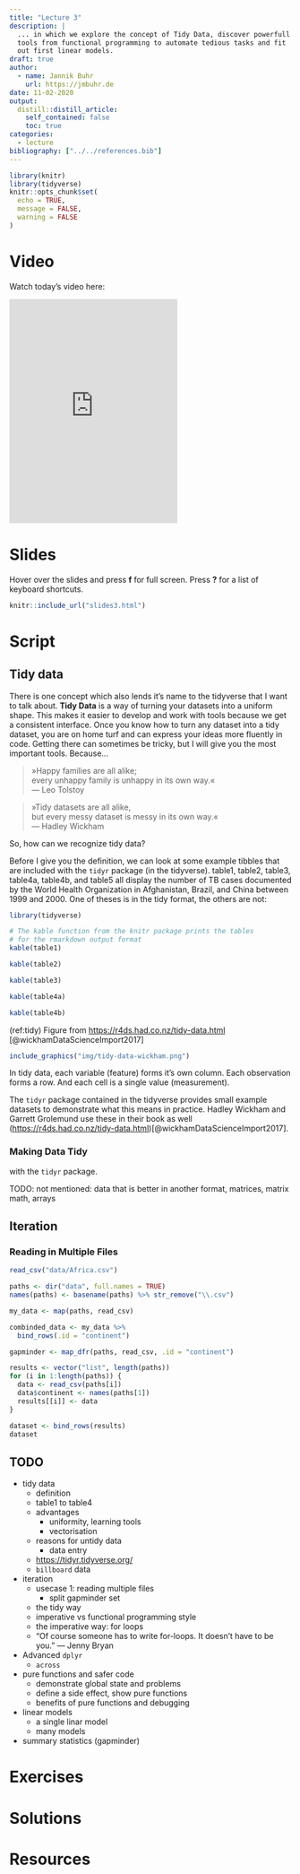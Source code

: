 ```yaml
---
title: "Lecture 3"
description: |
  ... in which we explore the concept of Tidy Data, discover powerfull
  tools from functional programming to automate tedious tasks and fit
  out first linear models.
draft: true
author:
  - name: Jannik Buhr 
    url: https://jmbuhr.de
date: 11-02-2020
output:
  distill::distill_article:
    self_contained: false
    toc: true
categories:
  - lecture
bibliography: ["../../references.bib"]
---
```


```r
library(knitr)
library(tidyverse)
knitr::opts_chunk$set(
  echo = TRUE,
  message = FALSE,
  warning = FALSE
)
```

# Video

Watch today's video here:

<iframe height="400" src="https://www.youtube.com/embed/teusAoZ0IxI" frameborder="0" allow="accelerometer; autoplay; clipboard-write; encrypted-media; gyroscope; picture-in-picture" allowfullscreen></iframe>

# Slides

Hover over the slides and press **f** for full screen. Press **?** for a list of keyboard shortcuts.

```r
knitr::include_url("slides3.html")
```

# Script

## Tidy data

There is one concept which also lends it's name to the tidyverse that I want to talk about. **Tidy Data** is a way of turning your datasets into a uniform shape. This makes it easier to develop and work with tools because we get a consistent interface. Once you know how to turn any dataset into a tidy dataset, you are on home turf and can express your ideas more fluently in code. Getting there can sometimes be tricky, but I will give you the most important tools. Because...

> »Happy families are all alike;<br> every unhappy family is unhappy in its own way.«<br> --- Leo Tolstoy

> »Tidy datasets are all alike,<br> but every messy dataset is messy in its own way.«<br> --- Hadley Wickham

So, how can we recognize tidy data?

Before I give you the definition, we can look at some example
tibbles that are included with the `tidyr` package (in the tidyverse).
table1, table2, table3, table4a, table4b,
and table5 all display the number of TB cases documented by
the World Health Organization in Afghanistan, Brazil,
and China between 1999 and 2000.
One of theses is in the tidy format, the others are not:

```r
library(tidyverse)

# The kable function from the knitr package prints the tables
# for the rmarkdown output format
kable(table1)
```


```r
kable(table2)
```

```r
kable(table3)
```

```r
kable(table4a)
```

```r
kable(table4b)
```


(ref:tidy) Figure from <https://r4ds.had.co.nz/tidy-data.html> [@wickhamDataScienceImport2017]

```r
include_graphics("img/tidy-data-wickham.png")
```

In tidy data, each variable (feature) forms it's own column. Each observation forms a row. And each cell is a single value (measurement).

The `tidyr` package contained in the tidyverse provides small example datasets to demonstrate what this means in practice. Hadley Wickham and Garrett Grolemund use these in their book as well (<https://r4ds.had.co.nz/tidy-data.html>)[@wickhamDataScienceImport2017].

### Making Data Tidy

with the `tidyr` package.

TODO: not mentioned: data that is better in another format, matrices, matrix math, arrays

## Iteration

### Reading in Multiple Files

```r
read_csv("data/Africa.csv")

paths <- dir("data", full.names = TRUE)
names(paths) <- basename(paths) %>% str_remove("\\.csv")

my_data <- map(paths, read_csv)

combinded_data <- my_data %>% 
  bind_rows(.id = "continent")
```

```r
gapminder <- map_dfr(paths, read_csv, .id = "continent")
```

```r
results <- vector("list", length(paths))
for (i in 1:length(paths)) {
  data <- read_csv(paths[i])
  data$continent <- names(paths[1])
  results[[i]] <- data
}

dataset <- bind_rows(results)
dataset
```

## TODO

- tidy data
    - definition
    - table1 to table4
    - advantages
        - uniformity, learning tools
        - vectorisation
    - reasons for untidy data
        - data entry
    - [https://tidyr.tidyverse.org/](https://tidyr.tidyverse.org/)
    - `billboard` data
- iteration
    - usecase 1: reading multiple files
        - split gapminder set
    - the tidy way
    - imperative vs functional programming style
    - the imperative way: for loops
    - "Of course someone has to write for-loops.
    It doesn't have to be you."
    --- Jenny Bryan
- Advanced `dplyr`
    - `across`
- pure functions and safer code
    - demonstrate global state and problems
    - define a side effect, show pure functions
    - benefits of pure functions and debugging
- linear models
    - a single linar model
    - many models
- summary statistics (gapminder)


# Exercises

# Solutions

# Resources
